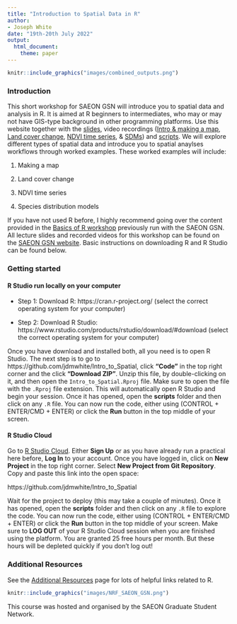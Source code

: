 ```yaml
---
title: "Introduction to Spatial Data in R"
author: 
- Joseph White
date: "19th-20th July 2022"
output: 
  html_document:
    theme: paper
---
```


```r
knitr::include_graphics("images/combined_outputs.png")
```

### Introduction

This short workshop for SAEON GSN will introduce you to spatial data and analysis in R. It is aimed at R beginners to intermediates, who may or may not have GIS-type background in other programming platforms. Use this website together with the [slides](https://drive.google.com/drive/folders/1CKLUeDWe-tRv-bdytUpZsNxE1C66yLzr?usp=sharing), video recordings ([Intro & making a map](https://www.youtube.com/watch?v=sZS9tmHHXgM), [Land cover change](https://www.youtube.com/watch?v=sjmbUQJuqRs), [NDVI time series](https://www.youtube.com/watch?v=b0XYdyxp1zw), & [SDMs](https://www.youtube.com/watch?v=XnecxgSkiMg)) and [scripts](https://github.com/jdmwhite/Intro_to_Spatial_Scripts). We will explore different types of spatial data and introduce you to spatial anaylses workflows through worked examples. These worked examples will include:

1. Making a map

2. Land cover change

3. NDVI time series

4. Species distribution models

If you have not used R before, I highly recommend going over the content provided in the [Basics of R workshop](https://jdmwhite.github.io/R_Workshop/) previously run with the SAEON GSN. All lecture slides and recorded videos for this workshop can be found on the [SAEON GSN website](https://rise.articulate.com/share/7hNlrUkgZU0qaGvwpUO_2pJzOdPFe1vm#/). Basic instructions on downloading R and R Studio can be found below.

### Getting started

#### R Studio run locally on your computer

* Step 1: Download R: https://cran.r-project.org/ (select the correct operating system for your computer)

* Step 2: Download R Studio: https://www.rstudio.com/products/rstudio/download/#download (select the correct operating system for your computer)

Once you have download and installed both, all you need is to open R Studio. The next step is to go to https://github.com/jdmwhite/Intro_to_Spatial, click **"Code"** in the top right corner and the click **"Download ZIP"**. Unzip this file, by double-clicking on it, and then open the `Intro_to_Spatial.Rproj` file. Make sure to open the file with the `.Rproj` file extension. This will automatically open R Studio and begin your session. Once it has opened, open the **scripts** folder and then click on any `.R` file. You can now run the code, either using (CONTROL + ENTER/CMD + ENTER) or click the **Run** button in the top middle of your screen.

#### R Studio Cloud

Go to [R Studio Cloud](https://rstudio.cloud/). Either **Sign Up** or as you have already run a practical here before, **Log In** to your account. Once you have logged in, click on **New Project** in the top right corner. Select **New Project from Git Repository**. Copy and paste this link into the open space: 

https://github.com/jdmwhite/Intro_to_Spatial

Wait for the project to deploy (this may take a couple of minutes). Once it has opened, open the **scripts** folder and then click on any `.R` file to explore the code. You can now run the code, either using (CONTROL + ENTER/CMD + ENTER) or click the **Run** button in the top middle of your screen. Make sure to **LOG OUT** of your R Studio Cloud session when you are finished using the platform. You are granted 25 free hours per month. But these hours will be depleted quickly if you don't log out!

### Additional Resources

See the [Additional Resources](https://jdmwhite.github.io/Intro_to_Spatial/Resources.html) page for lots of helpful links related to R.

```r
knitr::include_graphics("images/NRF_SAEON_GSN.png")
```

This course was hosted and organised by the SAEON Graduate Student Network.